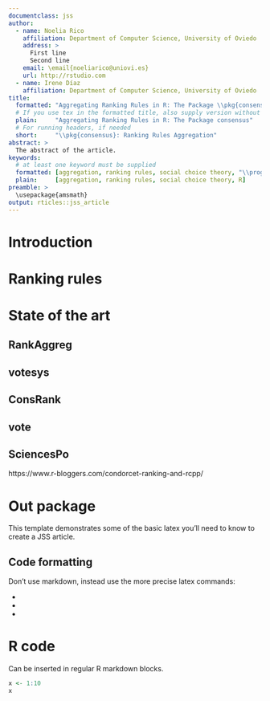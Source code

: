 ```yaml
---
documentclass: jss
author:
  - name: Noelia Rico
    affiliation: Department of Computer Science, University of Oviedo
    address: >
      First line
      Second line
    email: \email{noeliarico@uniovi.es}
    url: http://rstudio.com
  - name: Irene Díaz
    affiliation: Department of Computer Science, University of Oviedo
title:
  formatted: "Aggregating Ranking Rules in R: The Package \\pkg{consensus}"
  # If you use tex in the formatted title, also supply version without
  plain:     "Aggregating Ranking Rules in R: The Package consensus"
  # For running headers, if needed
  short:     "\\pkg{consensus}: Ranking Rules Aggregation"
abstract: >
  The abstract of the article.
keywords:
  # at least one keyword must be supplied
  formatted: [aggregation, ranking rules, social choice theory, "\\proglang{R}"]
  plain:     [aggregation, ranking rules, social choice theory, R]
preamble: >
  \usepackage{amsmath}
output: rticles::jss_article
---
```



# Introduction

# Ranking rules

# State of the art

## RankAggreg

## votesys

## ConsRank

## vote

## SciencesPo

https://www.r-bloggers.com/condorcet-ranking-and-rcpp/

# Out package

This template demonstrates some of the basic latex you'll need to know to create a JSS article.

## Code formatting

Don't use markdown, instead use the more precise latex commands:

* \proglang{Java}
* \pkg{plyr}
* \code{print("abc")}

# R code

Can be inserted in regular R markdown blocks.

```r
x <- 1:10
x
```
